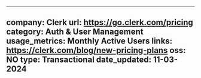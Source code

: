 ---
 company: Clerk
 url: https://go.clerk.com/pricing
 category: Auth & User Management
 usage_metrics: Monthly Active Users
 links: https://clerk.com/blog/new-pricing-plans
 oss: NO
 type: Transactional
 date_updated: 11-03-2024
 ---
